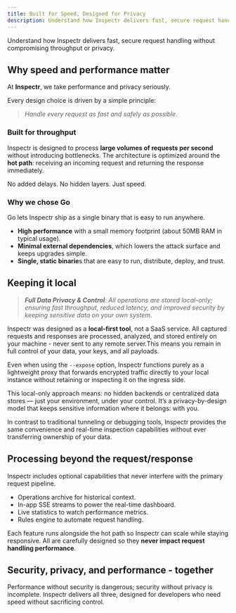 ```yaml
---
title: Built for Speed, Designed for Privacy
description: Understand how Inspectr delivers fast, secure request handling without compromising throughput or privacy.
---
```


Understand how Inspectr delivers fast, secure request handling without compromising throughput or privacy.

## Why speed and performance matter

At **Inspectr**, we take performance and privacy seriously.

Every design choice is driven by a simple principle:

> *Handle every request as fast and safely as possible*.

### Built for throughput

Inspectr is designed to process **large volumes of requests per second** without introducing bottlenecks. The architecture is optimized around the **hot path**: receiving an incoming request and returning the response immediately.

No added delays. No hidden layers. Just speed.

### Why we chose Go

Go lets Inspectr ship as a single binary that is easy to run anywhere.

- **High performance** with a small memory footprint (about 50MB RAM in typical usage).
- **Minimal external dependencies**, which lowers the attack surface and keeps upgrades simple.
- **Single, static binarie**s that are easy to run, distribute, deploy, and trust.

## Keeping it local

> _**Full Data Privacy & Control**:
All operations are stored local-only; ensuring fast throughput, reduced latency, and improved security by keeping sensitive data on your own system_.

Inspectr was designed as a **local-first tool**, not a SaaS service. All captured requests and responses are processed, analyzed, and stored entirely on your machine - never sent to any remote server.This means you remain in full control of your data, your keys, and all payloads.

Even when using the `--expose` option, Inspectr functions purely as a lightweight proxy that forwards encrypted traffic directly to your local instance without retaining or inspecting it on the ingress side.

This local-only approach means: no hidden backends or centralized data stores — just your environment, under your control.
It’s a privacy-by-design model that keeps sensitive information where it belongs: with you.

In contrast to traditional tunneling or debugging tools, Inspectr provides the same convenience and real-time inspection capabilities without ever transferring ownership of your data.

## Processing beyond the request/response

Inspectr includes optional capabilities that never interfere with the primary request pipeline.

- Operations archive for historical context.
- In-app SSE streams to power the real-time dashboard.
- Live statistics to watch performance metrics.
- Rules engine to automate request handling.

Each feature runs alongside the hot path so Inspectr can scale while staying responsive. All are carefully designed so they **never impact request handling performance**.

## Security, privacy, and performance - together

Performance without security is dangerous; security without privacy is incomplete. Inspectr delivers all three, designed for developers who need speed without sacrificing control.
